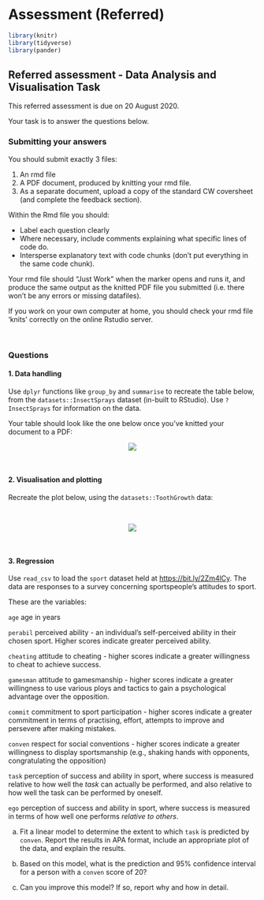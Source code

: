 # Assessment (Referred)

```r
library(knitr)
library(tidyverse)
library(pander)
```



## Referred assessment - Data Analysis and Visualisation Task

This referred assessment is due on 20 August 2020.

Your task is to answer the questions below.


### Submitting your answers

You should submit exactly 3 files:

1. An rmd file
2. A PDF document, produced by knitting your rmd file.
3. As a separate document, upload a copy of the standard CW coversheet (and complete the feedback section).


Within the Rmd file you should:

-   Label each question clearly
-   Where necessary, include comments explaining what specific lines of code do.
-   Intersperse explanatory text with code chunks (don't put everything in the same code chunk).

Your rmd file should "Just Work" when the marker opens and runs it, and produce the same output as
the knitted PDF file you submitted (i.e. there won't be any errors or missing datafiles).

If you work on your own computer at home, you should check your rmd file 'knits' correctly on the
online Rstudio server.


\

### Questions



#### 1. Data handling 

Use `dplyr` functions like `group_by` and `summarise` to recreate the table below, from the `datasets::InsectSprays` dataset (in-built to RStudio). Use `?InsectSprays` for information on the data.

Your table should look like the one below once you've knitted your document to a PDF:

<center>
![](images\q1_referred.PNG)
</center>

\



#### 2. Visualisation and plotting 

Recreate the plot below, using the `datasets::ToothGrowth` data:

\

<center>
![](images\q2_referred.PNG)
</center>

\

#### 3. Regression 

Use `read_csv` to load the `sport` dataset held at <https://bit.ly/2Zm4lCy>. The data are responses to a survey concerning sportspeople's attitudes to sport.



:::{.tip}

These are the variables:

`age`  age in years

`perabil` perceived ability - an individual's self-perceived ability in their chosen sport. Higher scores indicate greater perceived ability.

`cheating` attitude to cheating - higher scores indicate a greater willingness to cheat to achieve success.

`gamesman` attitude to gamesmanship - higher scores indicate a greater willingness to use various ploys and tactics to gain a psychological advantage over the opposition.

`commit` commitment to sport participation - higher scores indicate a greater commitment in terms of practising, effort, attempts to improve and persevere after making mistakes.

`conven` respect for social conventions - higher scores indicate a greater willingness to display sportsmanship (e.g., shaking hands with opponents, congratulating the opposition)

`task` perception of success and ability in sport, where success is measured relative to how well the *task* can actually be performed, and also relative to how well the task can be performed by oneself.

`ego` perception of success and ability in sport, where success is measured in terms of how well one performs *relative to others*. 


:::


a. Fit a linear model to determine the extent to which `task` is predicted by  `conven`. Report the results in APA format, include an appropriate plot of the data, and explain the results.

b. Based on this model, what is the prediction and 95% confidence interval for a person with a `conven` score of 20?

c. Can you improve this model? If so, report why and how in detail.




